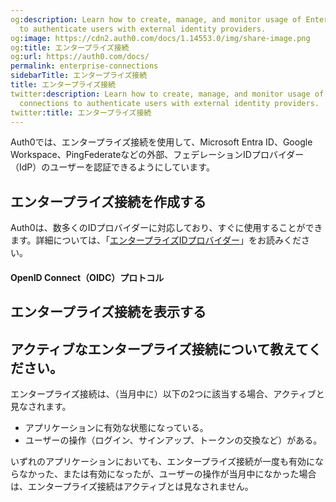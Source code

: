 ```yaml
---
og:description: Learn how to create, manage, and monitor usage of Enterprise connections
  to authenticate users with external identity providers.
og:image: https://cdn2.auth0.com/docs/1.14553.0/img/share-image.png
og:title: エンタープライズ接続
og:url: https://auth0.com/docs/
permalink: enterprise-connections
sidebarTitle: エンタープライズ接続
title: エンタープライズ接続
twitter:description: Learn how to create, manage, and monitor usage of Enterprise
  connections to authenticate users with external identity providers.
twitter:title: エンタープライズ接続
---
```


Auth0では、エンタープライズ接続を使用して、Microsoft Entra ID、Google Workspace、PingFederateなどの外部、フェデレーションIDプロバイダー（IdP）のユーザーを認証できるようにしています。



## エンタープライズ接続を作成する

Auth0は、数多くのIDプロバイダーに対応しており、すぐに使用することができます。詳細については、「[エンタープライズIDプロバイダー](/enterprise)」をお読みください。

#### OpenID Connect（OIDC）プロトコル



## エンタープライズ接続を表示する



## アクティブなエンタープライズ接続について教えてください。

エンタープライズ接続は、（当月中に）以下の2つに該当する場合、アクティブと見なされます。

* アプリケーションに有効な状態になっている。
* ユーザーの操作（ログイン、サインアップ、トークンの交換など）がある。

いずれのアプリケーションにおいても、エンタープライズ接続が一度も有効にならなかった、または有効になったが、ユーザーの操作が当月中になかった場合は、エンタープライズ接続はアクティブとは見なされません。